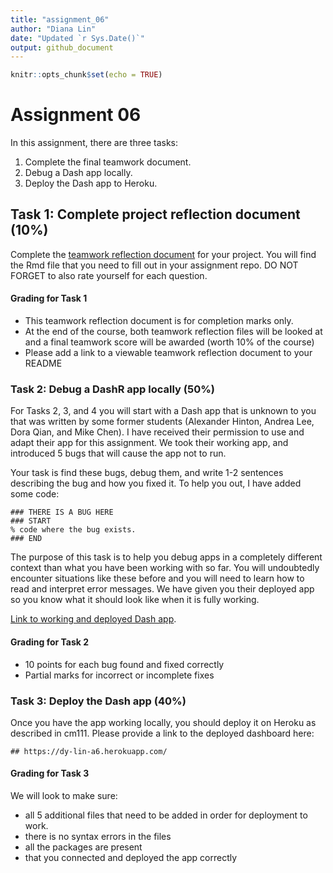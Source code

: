 ```yaml
---
title: "assignment_06"
author: "Diana Lin"
date: "Updated `r Sys.Date()`"
output: github_document
---
```


```r
knitr::opts_chunk$set(echo = TRUE)
```

# Assignment 06

In this assignment, there are three tasks:

1) Complete the final teamwork document.
2) Debug a Dash app locally.
3) Deploy the Dash app to Heroku.

## Task 1: Complete project reflection document (10%)

Complete the [teamwork reflection document](https://stat545.stat.ubc.ca/evaluation/teamwork/) for your project.
You will find the Rmd file that you need to fill out in your assignment repo.
DO NOT FORGET to also rate yourself for each question.

#### Grading for Task 1

- This teamwork reflection document is for completion marks only.
- At the end of the course, both teamwork reflection files will be looked at and a final teamwork score will be awarded (worth 10% of the course)
- Please add a link to a viewable teamwork reflection document to your README

### Task 2: Debug a DashR app locally (50%)

For Tasks 2, 3, and 4 you will start with a Dash app that is unknown to you that was written by some former students (Alexander Hinton, Andrea Lee, Dora Qian, and Mike Chen). 
I have received their permission to use and adapt their app for this assignment. 
We took their working app, and introduced 5 bugs that will cause the app not to run.

Your task is find these bugs, debug them, and write 1-2 sentences describing the bug and how you fixed it.
To help you out, I have added some code:

```
### THERE IS A BUG HERE
### START    
% code where the bug exists.
### END
```

The purpose of this task is to help you debug apps in a completely different context than what you have been working with so far.
You will undoubtedly encounter situations like these before and you will need to learn how to read and interpret error messages.
We have given you their deployed app so you know what it should look like when it is fully working.

[Link to working and deployed Dash app](https://group-dash-milestone-4.herokuapp.com).

#### Grading for Task 2

- 10 points for each bug found and fixed correctly
- Partial marks for incorrect or incomplete fixes

### Task 3: Deploy the Dash app (40%)

Once you have the app working locally, you should deploy it on Heroku as described in cm111.
Please provide a link to the deployed dashboard here:

```
## https://dy-lin-a6.herokuapp.com/
```

#### Grading for Task 3

We will look to make sure:

- all 5 additional files that need to be added in order for deployment to work.
- there is no syntax errors in the files
- all the packages are present
- that you connected and deployed the app correctly

